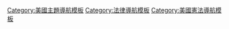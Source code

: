 <noinclude>{{For|the navigational box related to ONLY criminal procedure cases|Template:US5thAmendment crimpro}}
</noinclude>{{Navbox with collapsible groups

| name = US5thAmendment
| title = [[美國憲法第五修正案]]判例法
| listclass = hlist
| image = 
|selected = {{{1|}}}
|state = {{{state|autocollapse}}}

|group1 = {{le|美國大陪審團|Grand juries in the United States}}條款
|abbr1 = grand
|list1  = 
*''[[Hurtado v. California]]'' (1884)
*''[[Ex parte Bain]]'' (1887)
*''[[Wong Wing v. United States]]'' (1896)
*''[[Maxwell v. Dow]]'' (1900)
*''[[United States v. Moreland]]'' (1922)

|group2 = {{le|雙重追訴條款|Double Jeopardy Clause}}
|abbr2 = jeopardy
|list2  = {{Navbox|subgroup
  | group1 = 無罪釋放後
  | list1  =
*''[[Criminal law in the Marshall Court]]'' (1834)
*''[[Ball v. United States]]'' (1896)
*''[[Burton v. United States]]'' (1906)
*''[[Fong Foo v. United States]]'' (1962)
*''[[Ashe v. Swenson]]'' (1970)
*''[[Burks v. United States]]'' (1978)

  | group2 = 定罪後
  | list2  =
*''[[United States v. Wilson]]'' (1833)
*''[[Ludwig v. Massachusetts]]'' (1976)
*''[[Grady v. Corbin]]'' (1990)
*''[[United States v. Felix]]'' (1992)
*''[[United States v. Dixon]]'' (1993)

  | group3 = 誤審之後
  | list3  =
*''[[United States v. Perez]]'' (1824)
*''[[United States v. Dinitz]]'' (1976)
*''[[Oregon v. Kennedy]]'' (1982)
*''[[Blueford v. Arkansas]]'' (2012)

  | group4 = 多重懲罰
  | list4  =
*''[[Blockburger v. United States]]'' (1932)

  | group5 = 雙重主權原則
  | list5  =
*''[[Bartkus v. Illinois]]'' (1959)
*''[[Waller v. Florida]]'' (1970)
*''[[Heath v. Alabama]]'' (1985)
*''[[United States v. Lara]]'' (2004)
*''[[Puerto Rico v. Sanchez Valle]]'' (2016)
*''[[Gamble v. United States]]'' (2019)

  | group6 = 其它
  | list6  =
*''[[Ex parte Bigelow]]'' (1885)
*''[[帕尔科诉康涅狄格州案]]'' (1937)
*''[[Louisiana ex rel. Francis v. Resweber]]'' (1947)
*''[[Baxstrom v. Herold]]'' (1966)
*''[[North Carolina v. Pearce]]'' (1969)
*''[[Benton v. Maryland]]'' (1969)
  }}

|group3 = [[美國憲法第五修正案|自證其罪條款]]
|abbr3 = self
|list3  = 
*''[[Griffin v. California]]'' (1965)
*''[[米兰达诉亚利桑那州案]]'' (1966)
*''[[Williams v. Florida]]'' (1970)
*''[[Mitchell v. United States (1999)|Mitchell v. United States]]'' (1999)
*''[[United States v. Hubbell]]'' (2000)
*''[[Berghuis v. Thompkins]]'' (2010)

| group4 = [[正當法律程序|正當程序條款]]
| abbr4  = 正當程序
| list4  =
*''[[斯科特诉桑福德案]]'' (1857)
*''[[Adair v. United States]]'' (1908)
*''[[Adkins v. Children's Hospital]]'' (1923)
*''[[Louisville Joint Stock Land Bank v. Radford]]'' (1935)
*''[[United States v. Carolene Products Co.]]'' (1938)
*''[[Bolling v. Sharpe]]'' (1954)
*''[[美国诉温莎案]]'' (2013)
}}<noinclude>

{{collapsible option}}
[[Category:美國主題導航模板]]
[[Category:法律導航模板]]
[[Category:美國憲法導航模板]]
</noinclude>